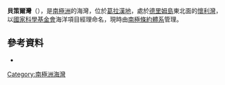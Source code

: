 '''貝策爾灣'''（{{lang-en|Betzel Cove}}），是[[南極洲|南極洲]]的海灣，位於[[葛拉漢地|葛拉漢地]]，處於[[德里姆島|德里姆島]]東北面的[[懷利灣|懷利灣]]，以[[國家科學基金會|國家科學基金會]]海洋項目經理命名，現時由[[南極條約體系|南極條約體系]]管理。

==參考資料==
* {{usgs-gazetteer|id=17474}}

{{Antarctica-geo-stub}}
[[Category:南極洲海灣|Category:南極洲海灣]]

{{coord|64|43|S|64|12|W|source:GNIS|display=title}}